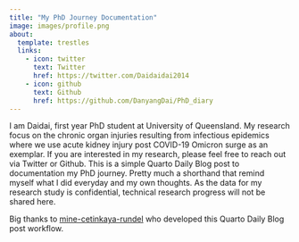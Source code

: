 ```yaml
---
title: "My PhD Journey Documentation"
image: images/profile.png
about:
  template: trestles
  links:
    - icon: twitter
      text: Twitter
      href: https://twitter.com/Daidaidai2014
    - icon: github
      text: Github
      href: https://github.com/DanyangDai/PhD_diary
---
```


I am Daidai, first year PhD student at University of Queensland. My research focus on the chronic organ injuries resulting from infectious epidemics where we use acute kidney injury post COVID-19 Omicron surge as an exemplar. If you are interested in my research, please feel free to reach out via Twitter or Github. This is a simple Quarto Daily Blog post to documentation my PhD journey. Pretty much a shorthand that remind myself what I did everyday and my own thoughts. As the data for my research study is confidential, technical research progress will not be shared here.

Big thanks to [mine-cetinkaya-rundel](https://github.com/mine-cetinkaya-rundel/quarto-tip-a-day) who developed this Quarto Daily Blog post workflow.
